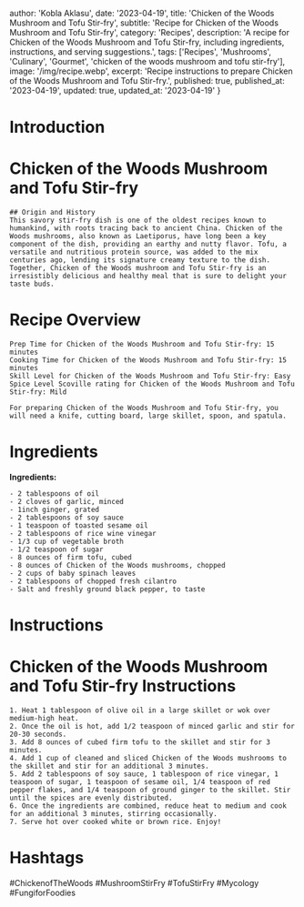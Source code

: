
  author: 'Kobla Aklasu',
  date: '2023-04-19',
  title: 'Chicken of the Woods Mushroom and Tofu Stir-fry',
  subtitle: 'Recipe for Chicken of the Woods Mushroom and Tofu Stir-fry',
  category: 'Recipes',
  description: 'A recipe for Chicken of the Woods Mushroom and Tofu Stir-fry, including ingredients, instructions, and serving suggestions.',
  tags: ['Recipes', 'Mushrooms', 'Culinary', 'Gourmet', 'chicken of the woods mushroom and tofu stir-fry'],
  image: '/img/recipe.webp',
  excerpt: 'Recipe instructions to prepare Chicken of the Woods Mushroom and Tofu Stir-fry.',
  published: true,
  published_at: '2023-04-19',
  updated: true,
  updated_at: '2023-04-19'
}


  # Introduction

# Chicken of the Woods Mushroom and Tofu Stir-fry
    
    ## Origin and History
    This savory stir-fry dish is one of the oldest recipes known to humankind, with roots tracing back to ancient China. Chicken of the Woods mushrooms, also known as Laetiporus, have long been a key component of the dish, providing an earthy and nutty flavor. Tofu, a versatile and nutritious protein source, was added to the mix centuries ago, lending its signature creamy texture to the dish. Together, Chicken of the Woods mushroom and Tofu Stir-fry is an irresistibly delicious and healthy meal that is sure to delight your taste buds.

# Recipe Overview

    Prep Time for Chicken of the Woods Mushroom and Tofu Stir-fry: 15 minutes 
    Cooking Time for Chicken of the Woods Mushroom and Tofu Stir-fry: 15 minutes 
    Skill Level for Chicken of the Woods Mushroom and Tofu Stir-fry: Easy 
    Spice Level Scoville rating for Chicken of the Woods Mushroom and Tofu Stir-fry: Mild 
    
    For preparing Chicken of the Woods Mushroom and Tofu Stir-fry, you will need a knife, cutting board, large skillet, spoon, and spatula.

# Ingredients

**Ingredients:**
    
    - 2 tablespoons of oil 
    - 2 cloves of garlic, minced
    - 1inch ginger, grated
    - 2 tablespoons of soy sauce
    - 1 teaspoon of toasted sesame oil
    - 2 tablespoons of rice wine vinegar
    - 1/3 cup of vegetable broth 
    - 1/2 teaspoon of sugar
    - 8 ounces of firm tofu, cubed
    - 8 ounces of Chicken of the Woods mushrooms, chopped
    - 2 cups of baby spinach leaves
    - 2 tablespoons of chopped fresh cilantro
    - Salt and freshly ground black pepper, to taste

# Instructions

# Chicken of the Woods Mushroom and Tofu Stir-fry Instructions
    1. Heat 1 tablespoon of olive oil in a large skillet or wok over medium-high heat.
    2. Once the oil is hot, add 1/2 teaspoon of minced garlic and stir for 20-30 seconds.
    3. Add 8 ounces of cubed firm tofu to the skillet and stir for 3 minutes.
    4. Add 1 cup of cleaned and sliced Chicken of the Woods mushrooms to the skillet and stir for an additional 3 minutes.
    5. Add 2 tablespoons of soy sauce, 1 tablespoon of rice vinegar, 1 teaspoon of sugar, 1 teaspoon of sesame oil, 1/4 teaspoon of red pepper flakes, and 1/4 teaspoon of ground ginger to the skillet. Stir until the spices are evenly distributed.
    6. Once the ingredients are combined, reduce heat to medium and cook for an additional 3 minutes, stirring occasionally.
    7. Serve hot over cooked white or brown rice. Enjoy!

# Hashtags

#ChickenofTheWoods #MushroomStirFry #TofuStirFry #Mycology #FungiforFoodies



